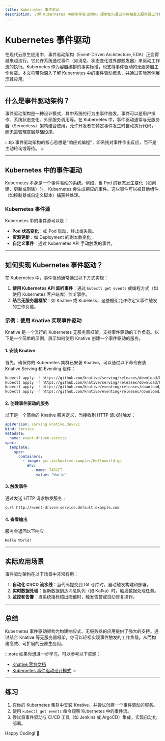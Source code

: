 ```yaml
---
title: Kubernetes 事件驱动
description: 了解 Kubernetes 中的事件驱动架构，探索如何通过事件触发无服务器工作负载，并掌握其实际应用场景。
---
```


# Kubernetes 事件驱动

在现代云原生应用中，事件驱动架构（Event-Driven Architecture, EDA）正变得越来越流行。它允许系统通过事件（如消息、状态变化或外部触发器）来驱动工作流的执行。Kubernetes 作为容器编排的事实标准，也支持事件驱动的无服务器工作负载。本文将带你深入了解 Kubernetes 中的事件驱动概念，并通过实际案例展示其应用。

---

## 什么是事件驱动架构？

事件驱动架构是一种设计模式，其中系统的行为由事件触发。事件可以是用户操作、系统状态变化、外部服务调用等。在 Kubernetes 中，事件驱动通常与无服务器（Serverless）架构结合使用，允许开发者在特定事件发生时自动执行代码，而无需管理底层基础设施。

:::tip
事件驱动架构的核心思想是“响应式编程”，即系统对事件作出反应，而不是主动轮询或等待。
:::

---

## Kubernetes 中的事件驱动

Kubernetes 本身是一个事件驱动的系统。例如，当 Pod 的状态发生变化（如创建、更新或删除）时，Kubernetes 会生成相应的事件。这些事件可以被其他组件（如控制器或自定义脚本）捕获并处理。

### Kubernetes 事件源

Kubernetes 中的事件源可以是：
- **Pod 状态变化**：如 Pod 启动、终止或失败。
- **资源更新**：如 Deployment 的副本数变化。
- **自定义事件**：通过 Kubernetes API 手动触发的事件。

---

## 如何实现 Kubernetes 事件驱动？

在 Kubernetes 中，事件驱动通常通过以下方式实现：
1. **使用 Kubernetes API 监听事件**：通过 `kubectl get events` 或编程方式（如使用 Kubernetes 客户端库）监听事件。
2. **结合无服务器框架**：如 Knative 或 Kubeless，这些框架允许你定义事件触发的工作负载。

### 示例：使用 Knative 实现事件驱动

Knative 是一个流行的 Kubernetes 无服务器框架，支持事件驱动的工作负载。以下是一个简单的示例，展示如何使用 Knative 创建一个事件驱动的服务。

#### 1. 安装 Knative
首先，确保你的 Kubernetes 集群已安装 Knative。可以通过以下命令安装 Knative Serving 和 Eventing 组件：

```bash
kubectl apply -f https://github.com/knative/serving/releases/download/knative-v1.0.0/serving-crds.yaml
kubectl apply -f https://github.com/knative/serving/releases/download/knative-v1.0.0/serving-core.yaml
kubectl apply -f https://github.com/knative/eventing/releases/download/knative-v1.0.0/eventing-crds.yaml
kubectl apply -f https://github.com/knative/eventing/releases/download/knative-v1.0.0/eventing-core.yaml
```

#### 2. 创建事件驱动的服务
以下是一个简单的 Knative 服务定义，当接收到 HTTP 请求时触发：

```yaml
apiVersion: serving.knative.dev/v1
kind: Service
metadata:
  name: event-driven-service
spec:
  template:
    spec:
      containers:
        - image: gcr.io/knative-samples/helloworld-go
          env:
            - name: TARGET
              value: "World"
```

#### 3. 触发事件
通过发送 HTTP 请求触发服务：

```bash
curl http://event-driven-service.default.example.com
```

#### 4. 查看输出
服务会返回以下响应：

```plaintext
Hello World!
```

---

## 实际应用场景

事件驱动架构在以下场景中非常有用：
1. **自动化 CI/CD 流水线**：当代码提交到 Git 仓库时，自动触发构建和部署。
2. **实时数据处理**：当新数据到达消息队列（如 Kafka）时，触发数据处理任务。
3. **监控和告警**：当系统指标超出阈值时，触发告警或自动修复操作。

---

## 总结

Kubernetes 事件驱动架构为构建响应式、无服务器的应用提供了强大的支持。通过结合 Knative 等无服务器框架，你可以轻松实现事件触发的工作负载，从而构建高效、可扩展的云原生应用。

:::note
如果你想进一步学习，可以参考以下资源：
- [Knative 官方文档](https://knative.dev/docs/)
- [Kubernetes 事件驱动设计模式](https://kubernetes.io/docs/concepts/architecture/event-driven/)
:::

---

## 练习

1. 在你的 Kubernetes 集群中安装 Knative，并尝试创建一个事件驱动的服务。
2. 使用 `kubectl get events` 命令观察 Kubernetes 中的事件流。
3. 尝试将事件驱动与 CI/CD 工具（如 Jenkins 或 ArgoCD）集成，实现自动化部署。

Happy Coding! 🚀